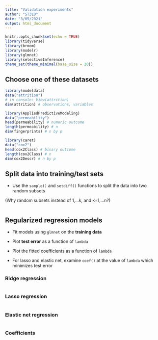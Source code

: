 ```yaml
---
title: "Validation experiments"
author: "ST310"
date: "3/05/2021"
output: html_document
---
```


```r
knitr::opts_chunk$set(echo = TRUE)
library(tidyverse) 
library(broom)     
library(modelr)    
library(glmnet)    
library(selectiveInference)
theme_set(theme_minimal(base_size = 20))
```

## Choose one of these datasets

```r
library(modeldata)
data("attrition")
# in console: View(attrition)
dim(attrition) # observations, variables
```

```r
library(AppliedPredictiveModeling)
data("permeability")
head(permeability) # numeric outcome
length(permeability) # n
dim(fingerprints) # n by p
```

```r
library(caret)
data("cox2")
head(cox2Class) # binary outcome
length(cox2Class) # n
dim(cox2Descr) # n by p
```

## Split data into training/test sets

- Use the `sample()` and `setdiff()` functions to split the data into two random subsets

(Why random subsets instead of 1,...k, and k+1,...n?)

```r

```

## Regularized regression models

- Fit models using `glmnet` on the **training data**

- Plot **test error** as a function of `lambda`

- Plot the fitted coefficients as a function of `lambda`

- For lasso and elastic net, examine `coef()` at the value of `lambda` which minimizes test error

### Ridge regression

```r

```

### Lasso regression

```r

```

### Elastic net regression

```r

```

### Coefficients

